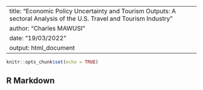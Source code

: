 ------------------------------------------------------------------------------------------------------------------------
title: "Economic Policy Uncertainty and Tourism Outputs: A sectoral Analysis of the U.S. Travel and Tourism Industry"
author: "Charles MAWUSI"
date: "19/03/2022"
output: html_document
------------------------------------------------------------------------------------------------------------------------

```r
knitr::opts_chunk$set(echo = TRUE)
```


## R Markdown


